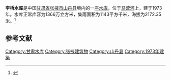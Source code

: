 {{Infobox Reservoir 
|name = 李桥水库
|nickname = 
|image = 
|image_caption = 
|map = 
|map_caption = 
|pushpin_map = China Gansu
|pushpin_map_caption = 
|code = BKH13310093
|class = 
|location_of_reservoir = [[甘肃省|甘肃省]][[张掖市|张掖市]][[山丹县|山丹县]]
|location_of_dam = 
|inflow = 
|outflow = 
|catchment_area = 1143
|reservoir_area = 
|mean_depth = 
|maximum_depth = 
|flood_level = 
|normal_water_level = 
|dead_water_level = 
|water_quality = 
|island = 
|maximum_storage_capacity = 
|normal_storage_capacity = 1366万
|dead_storage_capacity = 
|type_of_dam = 
|elevation_of_dam = 
|height_of_dam = 
|length_of_dam = 
|width_of_dam = 
|installed_capacity = 
|irrigated_area =
|start = 
|complete = 1973年
|cost = 
|emigrate = 
|latd = 38.504
|latm = 
|lats = 
|latNS = N
|longd = 101.13
|longm = 
|longs = 
|longEW = E
|website = 
|footnotes = 
}}
<mapframe latitude="38.504" longitude="101.13" zoom="14" width="300" height="300" align="right" />
'''李桥水库'''是中国[[甘肃省|甘肃省]][[张掖市|张掖市]][[山丹县|山丹县]]境内的一座[[水库|水库]]，位于[[马营河|马营河]]上，建于1973年。水库正常库容为1366万立方米，集雨面积为1143平方千米，海拔为2172.35米。<ref>{{cite web|url=http://brim.ihb.ac.cn/12/CN/12.asp |title=中国大中型水库基本特征数据库 |work=中国生物多样性信息系统内陆水体生物学分部 |deadurl=yes |archiveurl=https://web.archive.org/web/20120402061833/http://brim.ihb.ac.cn/12/CN/12.asp |archivedate=2012-04-02 }}</ref>
== 参考文献 ==
{{Reflist}}

{{甘肃小作品}}

[[Category:甘肃水库|Category:甘肃水库]]
[[Category:张掖建筑物|Category:张掖建筑物]]
[[Category:山丹县|Category:山丹县]]
[[Category:1973年建築|Category:1973年建築]]